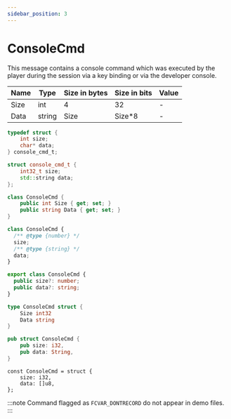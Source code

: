 ```yaml
---
sidebar_position: 3
---
```


# ConsoleCmd

This message contains a console command which was executed by the player during the session via a key binding or via the
developer console.

<!-- @dem-gen-begin:ConsoleCmd -->

<Tabs groupId="lang">
<TabItem value="overview" label="Overview">

| Name | Type | Size in bytes | Size in bits | Value |
| --- | --- | --- | --- | --- |
| Size | int | 4 | 32 | - |
| Data | string | Size | Size\*8 | - |

</TabItem>
<TabItem value="c" label="C">

```c
typedef struct {
    int size;
    char* data;
} console_cmd_t;
```

</TabItem>
<TabItem value="cpp" label="C++">

```cpp
struct console_cmd_t {
    int32_t size;
    std::string data;
};
```

</TabItem>
<TabItem value="csharp" label="C#">

```csharp
class ConsoleCmd {
    public int Size { get; set; }
    public string Data { get; set; }
}
```

</TabItem>
<TabItem value="js" label="JS">

```js
class ConsoleCmd {
  /** @type {number} */
  size;
  /** @type {string} */
  data;
}
```

</TabItem>
<TabItem value="ts" label="TS">

```ts
export class ConsoleCmd {
  public size?: number;
  public data?: string;
}
```

</TabItem>
<TabItem value="go" label="Go">

```go
type ConsoleCmd struct {
	Size int32
	Data string
}
```

</TabItem>
<TabItem value="rust" label="Rust">

```rust
pub struct ConsoleCmd {
    pub size: i32,
    pub data: String,
}
```

</TabItem>
<TabItem value="zig" label="Zig">

```zig
const ConsoleCmd = struct {
    size: i32,
    data: []u8,
};
```

</TabItem>
</Tabs>

<!-- @dem-gen-end:ConsoleCmd -->

:::note
Command flagged as `FCVAR_DONTRECORD` do not appear in demo files.
:::
